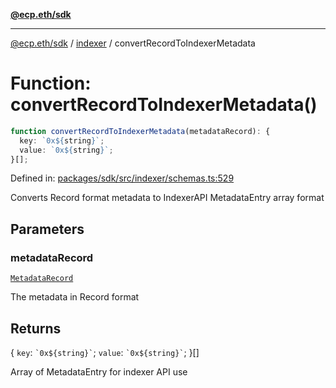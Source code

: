 [**@ecp.eth/sdk**](../../index.mdx)

***

[@ecp.eth/sdk](/sdk-reference/index.mdx) / [indexer](/sdk-reference/indexer/index.mdx) / convertRecordToIndexerMetadata

# Function: convertRecordToIndexerMetadata()

```ts
function convertRecordToIndexerMetadata(metadataRecord): {
  key: `0x${string}`;
  value: `0x${string}`;
}[];
```

Defined in: [packages/sdk/src/indexer/schemas.ts:529](https://github.com/ecp-eth/comments-monorepo/blob/main/packages/sdk/src/indexer/schemas.ts#L529)

Converts Record format metadata to IndexerAPI MetadataEntry array format

## Parameters

### metadataRecord

[`MetadataRecord`](/sdk-reference/comments/type-aliases/MetadataRecord.mdx)

The metadata in Record format

## Returns

\{
  `key`: `` `0x${string}` ``;
  `value`: `` `0x${string}` ``;
\}[]

Array of MetadataEntry for indexer API use
